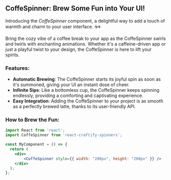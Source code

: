  



<Meta title="Spinners/CoffeSpinner" component={CoffeSpinner} />

## CoffeSpinner: Brew Some Fun into Your UI!

Introducing the *CoffeSpinner* component, a delightful way to add a touch of warmth and charm to your user interface. ☕🌀

Bring the cozy vibe of a coffee break to your app as the CoffeSpinner swirls and twirls with enchanting animations. Whether it's a caffeine-driven app or just a playful twist to your design, the CoffeSpinner is here to lift your spirits.

### Features:

- **Automatic Brewing**: The CoffeSpinner starts its joyful spin as soon as it's summoned, giving your UI an instant dose of cheer.
- **Infinite Sips**: Like a bottomless cup, the CoffeSpinner keeps spinning endlessly, providing a comforting and captivating experience.
- **Easy Integration**: Adding the CoffeSpinner to your project is as smooth as a perfectly brewed latte, thanks to its user-friendly API.

### How to Brew the Fun:


```jsx
import React from 'react';
import CoffeSpinner from 'react-craftify-spinners';  

const MyComponent = () => {
  return (
    <div>
        <CoffeSpinner style={{ width: "200px", height: "200px" }} />
    </div>
  );
};

```